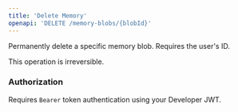 ```yaml
---
title: 'Delete Memory'
openapi: 'DELETE /memory-blobs/{blobId}'
---
```


Permanently delete a specific memory blob. Requires the user's ID.

This operation is irreversible.

### Authorization

Requires `Bearer` token authentication using your Developer JWT.
